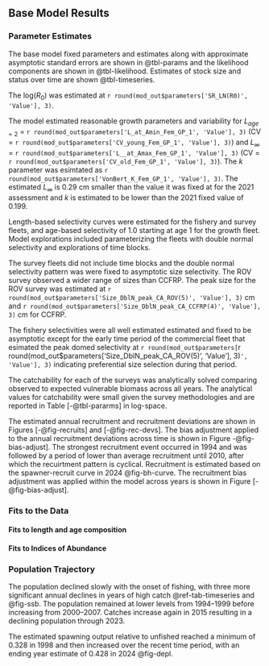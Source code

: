 ## Base Model Results

### Parameter Estimates

The base model fixed parameters and estimates along with approximate asymptotic standard errors are shown in @tbl-params and the likelihood components are shown in @tbl-likelihood. Estimates of stock size and status over time are shown  @tbl-timeseries. 

The log($R_0$) was estimated at `r round(mod_out$parameters['SR_LN(R0)', 'Value'], 3)`.

The model estimated reasonable growth parameters and variability for $L_{age=2}$ = `r round(mod_out$parameters['L_at_Amin_Fem_GP_1', 'Value'], 3)` (CV = `r round(mod_out$parameters['CV_young_Fem_GP_1', 'Value'], 3)`) and $L_{\infty}$ = `r round(mod_out$parameters['L__at_Amax_Fem_GP_1', 'Value'], 3)` (CV = `r round(mod_out$parameters['CV_old_Fem_GP_1', 'Value'], 3)`).  The $k$ parameter was esimtated as  `r round(mod_out$parameters['VonBert_K_Fem_GP_1', 'Value'], 3)`. The estimated $L_{\infty}$ is 0.29 cm smaller than the value it was fixed at for the 2021 assessment and $k$ is estimated to be lower than the 2021 fixed value of 0.199.

Length-based selectivity curves were estimated for the fishery and survey fleets, and age-based selectivity of 1.0 starting at age 1 for the growth fleet. Model explorations included parameterizing the fleets with double normal selectivity and explorations of time blocks. 

The survey fleets did not include time blocks and the double normal selectivity pattern was were fixed to asymptotic size selectivity.  The ROV survey observed a wider range of sizes than CCFRP.  The peak size for the ROV survey was estimated at `r round(mod_out$parameters['Size_DblN_peak_CA_ROV(5)', 'Value'], 3)` cm and `r round(mod_out$parameters['Size_DblN_peak_CA_CCFRP(4)', 'Value'], 3)` cm for CCFRP.

The fishery selectivities were all well estimated estimated and fixed to be asymptotic except for the early time period of the commercial fleet that esimated the peak domed selectivity at `r round(mod_out$parameters[`r round(mod_out$parameters['Size_DblN_peak_CA_ROV(5)', 'Value'], 3)`', 'Value'], 3)` indicating preferential size selection during that period.


The catchability for each of the surveys was analytically solved comparing observed to expected vulnerable biomass across all years. The analytical values for catchability were small given the survey methodologies and are reported in Table [-@tbl-pararms] in log-space.

The estimated annual recruitment and recruitment deviations are shown in  Figures [-@fig-recruits] and [-@fig-rec-devs]. The bias adjustment applied to the annual recruitment deviations across time is shown in Figure -@fig-bias-adjust]. The strongest recruitment event occurred in 1994 and was followed by a period of lower than average recruitment until 2010, after which the recuirtment pattern is cyclical. Recruitment is estimated based on the spawner-recruit curve in 2024  @fig-bh-curve. The recruitment bias adjustment was applied within the model across years is shown in Figure [-@fig-bias-adjust].

<!-- Table listing all explicit parameters in the stock assessment model used for base model, their purpose (e.g., recruitment parameter, selectivity parameter) and whether or not the parameter was actually estimated in the stock assessment model. Include the associated asymptotic standard error estimates.  -->

<!-- Population numbers and biomass at age × year × sex (if sex-specific M, growth, or selectivity) (may be provided as a text, csv, or spreadsheet file). This is not required while undergoing review. Can be included in electronic appendices (SS report files), should be provided as supplementary material for assessments developed with alternative assessment platforms.  -->

<!-- 4. Selectivity estimates (if not included elsewhere). 5. Stock-recruitment relationship. 6. Clear description of units for all outputs.  -->

<!-- Parameter uncertainty (variance estimation conditioned on a given model, estimation framework, data set choice, and weighting scheme). This element for evaluating uncertainty includes expressing uncertainty in derived outputs of the model and estimating CVs using appropriate methods (e.g., bootstrap, asymptotic methods, Bayesian approaches, such as MCMC).   -->


### Fits to the Data

#### Fits to length and age composition


#### Fits to Indices of Abundance

<!-- Residual analysis for the base-run configuration, e.g., residual plots, time series plots of observed and predicted values, etc.   -->

### Population Trajectory

The population declined slowly with the onset of fishing, with three more significant annual declines in years of high catch @ref-tab-timeseries and @fig-ssb. The population remained at lower levels from 1994--1999 before increasing from 2000--2007. Catches increase again in 2015 resulting in a declining population through 2023.  

The estimated spawning output relative to unfished reached a minimum of 0.328 in 1998 and then increased over the recent time period, with an ending year estimate of 0.428 in 2024 @fig-depl.

<!-- Time-series of total biomass, summary biomass, and spawning biomass (and/or spawning output), depletion relative to B0, recruitment and fishing mortality (1-SPR) (or exploitation rate estimates if fishing mortality not available) (table and figures).  -->
